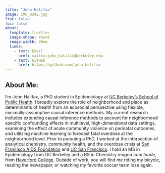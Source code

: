 ```yaml
---
title: "John Halifax"
image: IMG_0342.jpg
2toc: false
toc: false
about: 
  template: trestles
  image-shape: round
  image-width: 20em
  links:
    - text: Email
      href: mailto:john_halifax@berkeley.edu
    - text: GitHub
      href: https://github.com/john-halifax
---
```


## About Me:

I'm John Halifax, a PhD student in Epidemiology at [UC Berkeley’s School of Public Health](https://publichealth.berkeley.edu/). I broadly explore the role of neighborhood and place as determinants of health from an ecosocial perspective using flexible, minimally-assumptive causal inference methods. My current research includes extending causal inference methods to account for neighborhood specific confounding effects in multilevel, high-dimensional data settings, examining the effect of acute community violence on perinatal outcomes, and utilizing machine learning to forecast fatal overdose at the neighborhood level. Prior to pursuing a PhD, I worked at the intersection of analytical chemistry, community health, and the overdose crisis at [San Francisco AIDS Foundation](https://www.sfaf.org/) and [UC San Francisco](https://www.ucsf.edu/). I hold an MS in Epidemiology from UC Berkeley and a BS in Chemistry $\textit{magna cum laude,}$ from [Haverford College](https://www.haverford.edu/). Outside of work, you will find me riding my bicycle, reading the newspaper, or watching my favorite soccer team lose again.
